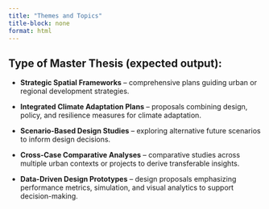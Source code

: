 ---
title: "Themes and Topics"
title-block: none
format: html
---

## Type of Master Thesis (expected output):

-   **Strategic Spatial Frameworks** – comprehensive plans guiding urban or regional development strategies.

-   **Integrated Climate Adaptation Plans** – proposals combining design, policy, and resilience measures for climate adaptation.

-   **Scenario-Based Design Studies** – exploring alternative future scenarios to inform design decisions.

-   **Cross-Case Comparative Analyses** – comparative studies across multiple urban contexts or projects to derive transferable insights.

-   **Data-Driven Design Prototypes** – design proposals emphasizing performance metrics, simulation, and visual analytics to support decision-making.
